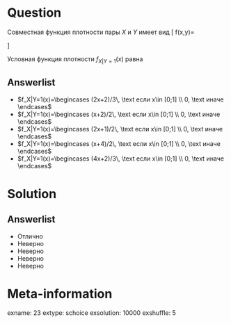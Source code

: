 Question
========
Совместная функция плотности пары $X$ и $Y$ имеет вид
\[
f(x,y)=\begin{cases}
(x+y)/3, \; \text{ если } x\in[0;1], y\in [0;2] \\
0, \; \text{ иначе}
\end{cases}
\]

\vspace{0.5cm} 
 
Условная функция плотности  $f_{X|Y=1}(x)$ равна
 

Answerlist
----------
*  $f_X|Y=1(x)=\begincases (2x+2)/3\, \text если  x\in [0;1] \\ 0, \text иначе     \endcases$
*  $f_X|Y=1(x)=\begincases (x+2)/2\, \text если  x\in [0;1] \\ 0, \text иначе     \endcases$
*  $f_X|Y=1(x)=\begincases (2x+1)/2\, \text если  x\in [0;1] \\ 0, \text иначе     \endcases$
*  $f_X|Y=1(x)=\begincases (x+4)/2\, \text если  x\in [0;1] \\ 0, \text иначе     \endcases$
*  $f_X|Y=1(x)=\begincases (4x+2)/3\, \text если  x\in [0;1] \\ 0, \text иначе     \endcases$



Solution
========

Answerlist
----------
*  Отлично
*  Неверно
*  Неверно
*  Неверно
*  Неверно

Meta-information
================
exname: 23
extype: schoice
exsolution: 10000
exshuffle: 5
